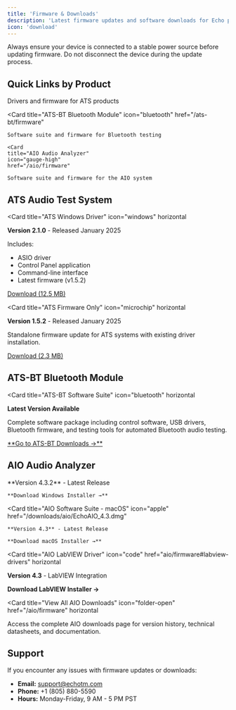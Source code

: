 ```yaml
---
title: 'Firmware & Downloads'
description: 'Latest firmware updates and software downloads for Echo products'
icon: 'download'
---
```


<Warning>
Always ensure your device is connected to a stable power source before updating firmware. Do not disconnect the device during the update process.
</Warning>

## Quick Links by Product

<CardGroup cols={3}>
  <Card
    title="ATS Audio Test System"
    icon="microchip"
    href="#ats-audio-test-system"
  >
    Drivers and firmware for ATS products
  </Card>

  <Card
    title="ATS-BT Bluetooth Module"
    icon="bluetooth"
    href="/ats-bt/firmware"
  >
    Software suite and firmware for Bluetooth testing
  </Card>

    <Card
    title="AIO Audio Analyzer"
    icon="gauge-high"
    href="/aio/firmware"
  >
    Software suite and firmware for the AIO system
  </Card>
</CardGroup>

## ATS Audio Test System

<Card
  title="ATS Windows Driver"
  icon="windows"
  horizontal
>
  **Version 2.1.0** - Released January 2025

  Includes:
  - ASIO driver
  - Control Panel application
  - Command-line interface
  - Latest firmware (v1.5.2)

  [Download (12.5 MB)](https://www.echotm.com/downloads/ats-windows-driver.exe)
</Card>

<Card
  title="ATS Firmware Only"
  icon="microchip"
  horizontal
>
  **Version 1.5.2** - Released January 2025

  Standalone firmware update for ATS systems with existing driver installation.

  [Download (2.3 MB)](https://www.echotm.com/downloads/ats-firmware.bin)
</Card>

## ATS-BT Bluetooth Module

<Card
  title="ATS-BT Software Suite"
  icon="bluetooth"
  horizontal
>
  **Latest Version Available**

  Complete software package including control software, USB drivers, Bluetooth firmware, and testing tools for automated Bluetooth audio testing.

  <a href="/ats-bt/firmware">
    **Go to ATS-BT Downloads →**
  </a>
</Card>

## AIO Audio Analyzer

<CardGroup cols={2}>
  <Card
    title="AIO Software Suite - Windows"
    icon="windows"
    href="/downloads/aio/SetupEchoAIO_4.3.2.exe"
  >
    **Version 4.3.2** - Latest Release

    **Download Windows Installer →**
  </Card>

  <Card
    title="AIO Software Suite - macOS"
    icon="apple"
    href="/downloads/aio/EchoAIO_4.3.dmg"
  >
    **Version 4.3** - Latest Release

    **Download macOS Installer →**
  </Card>
</CardGroup>

<Card
  title="AIO LabVIEW Driver"
  icon="code"
  href="aio/firmware#labview-drivers"
  horizontal
>
  **Version 4.3** - LabVIEW Integration

  **Download LabVIEW Installer →**
</Card>

<Card
  title="View All AIO Downloads"
  icon="folder-open"
  href="/aio/firmware"
  horizontal
>
  Access the complete AIO downloads page for version history, technical datasheets, and documentation.
</Card>

## Support

If you encounter any issues with firmware updates or downloads:

- **Email:** support@echotm.com
- **Phone:** +1 (805) 880-5590
- **Hours:** Monday-Friday, 9 AM - 5 PM PST
